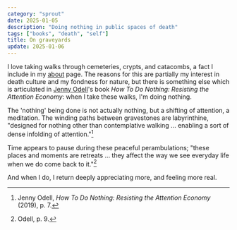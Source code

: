 ```yaml
---
category: "sprout"
date: 2025-01-05
description: "Doing nothing in public spaces of death"
tags: ["books", "death", "self"]
title: On graveyards
update: 2025-01-06
---
```


I love taking walks through cemeteries, crypts, and catacombs, a fact I include in my [about](/about#fun-facts) page. The reasons for this are partially my interest in death culture and my fondness for nature, but there is something else which is articulated in [Jenny Odell](https://www.jennyodell.com/)'s book _How To Do Nothing: Resisting the Attention Economy_: when I take these walks, I'm doing nothing.

The 'nothing' being done is not actually nothing, but a shifting of attention, a meditation. The winding paths between gravestones are labyrinthine, "designed for nothing other than contemplative walking ... enabling a sort of dense infolding of attention."[^1]

Time appears to pause during these peaceful perambulations; "these places and moments are retreats ... they affect the way we see everyday life when we do come back to it."[^2]

And when I do, I return deeply appreciating more, and feeling more real.

[^1]: Jenny Odell, _How To Do Nothing: Resisting the Attention Economy_ (2019), p.&nbsp;7.
[^2]: Odell, p.&nbsp;9.
